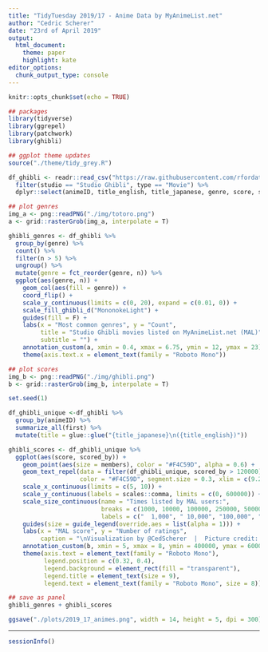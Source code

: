 ---
title: "TidyTuesday 2019/17 - Anime Data by MyAnimeList.net"
author: "Cedric Scherer"
date: "23rd of April 2019"
output:
  html_document:
    theme: paper
    highlight: kate
editor_options: 
  chunk_output_type: console
---

```{r setup, include=FALSE}
knitr::opts_chunk$set(echo = TRUE)
```

```{r prep, message=FALSE, warning=FALSE}
## packages
library(tidyverse)
library(ggrepel)
library(patchwork)
library(ghibli)

## ggplot theme updates
source("./theme/tidy_grey.R")
```

```{r data}
df_ghibli <- readr::read_csv("https://raw.githubusercontent.com/rfordatascience/tidytuesday/master/data/2019/2019-04-23/tidy_anime.csv") %>% 
  filter(studio == "Studio Ghibli", type == "Movie") %>% 
  dplyr::select(animeID, title_english, title_japanese, genre, score, scored_by, members)
```

```{r plots, fig.width = 14, fig.heigth = 5}
## plot genres
img_a <- png::readPNG("./img/totoro.png") 
a <- grid::rasterGrob(img_a, interpolate = T) 

ghibli_genres <- df_ghibli %>% 
  group_by(genre) %>% 
  count() %>% 
  filter(n > 5) %>% 
  ungroup() %>% 
  mutate(genre = fct_reorder(genre, n)) %>% 
  ggplot(aes(genre, n)) +
    geom_col(aes(fill = genre)) +
    coord_flip() +
    scale_y_continuous(limits = c(0, 20), expand = c(0.01, 0)) +
    scale_fill_ghibli_d("MononokeLight") +
    guides(fill = F) + 
    labs(x = "Most common genres", y = "Count",
         title = "Studio Ghibli movies listed on MyAnimeList.net (MAL)",
         subtitle = "") +
    annotation_custom(a, xmin = 0.4, xmax = 6.75, ymin = 12, ymax = 23) +
    theme(axis.text.x = element_text(family = "Roboto Mono"))

## plot scores
img_b <- png::readPNG("./img/ghibli.png") 
b <- grid::rasterGrob(img_b, interpolate = T) 

set.seed(1)

df_ghibli_unique <-df_ghibli %>% 
  group_by(animeID) %>% 
  summarize_all(first) %>% 
  mutate(title = glue::glue("{title_japanese}\n({title_english})"))

ghibli_scores <- df_ghibli_unique %>% 
  ggplot(aes(score, scored_by)) +
    geom_point(aes(size = members), color = "#F4C59D", alpha = 0.6) +
    geom_text_repel(data = filter(df_ghibli_unique, scored_by > 120000), aes(label = title), size = 1.75, family = "Poppins", 
                    color = "#F4C59D", segment.size = 0.3, xlim = c(9.25, 10), box.padding = 0.5, force = 5) +
    scale_x_continuous(limits = c(5, 10)) +
    scale_y_continuous(labels = scales::comma, limits = c(0, 600000)) + 
    scale_size_continuous(name = "Times listed by MAL users:",
                          breaks = c(1000, 10000, 100000, 250000, 500000), 
                          labels = c("  1,000", " 10,000", "100,000", "250,000", "500,000")) +
    guides(size = guide_legend(override.aes = list(alpha = 1))) +
    labs(x = "MAL score", y = "Number of ratings",
         caption = "\nVisualization by @CedScherer  |  Picture credit: Studio Ghibli, Inc & MangoKingoroo") +
    annotation_custom(b, xmin = 5, xmax = 8, ymin = 400000, ymax = 600000) +
    theme(axis.text = element_text(family = "Roboto Mono"),
          legend.position = c(0.32, 0.4),
          legend.background = element_rect(fill = "transparent"),
          legend.title = element_text(size = 9),
          legend.text = element_text(family = "Roboto Mono", size = 8))

## save as panel
ghibli_genres + ghibli_scores

ggsave("./plots/2019_17_animes.png", width = 14, height = 5, dpi = 300)
```

***

```{r session}
sessionInfo()
```
